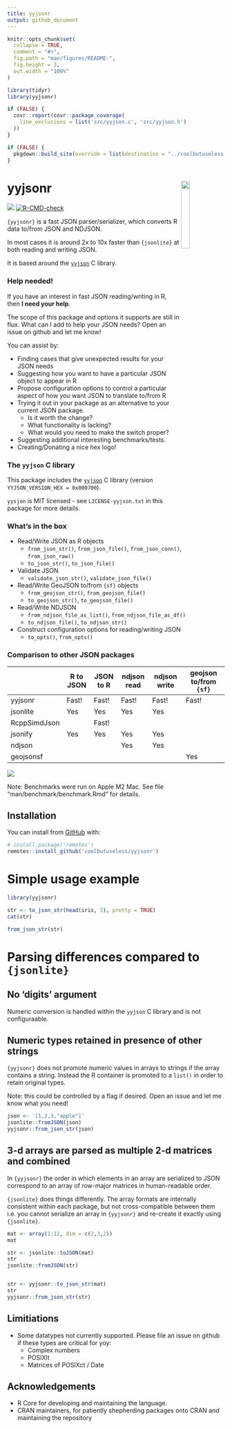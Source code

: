 ```yaml
---
title: yyjsonr
output: github_document
---
```


<!-- README.md is generated from README.Rmd. Please edit that file -->

```r
knitr::opts_chunk$set(
  collapse = TRUE,
  comment = "#>",
  fig.path = "man/figures/README-",
  fig.height = 3,
  out.width = "100%"
)

library(tidyr)
library(yyjsonr)

if (FALSE) {
  covr::report(covr::package_coverage(
    line_exclusions = list('src/yyjson.c', 'src/yyjson.h')
  ))
}

if (FALSE) {
  pkgdown::build_site(override = list(destination = "../coolbutuseless.github.io/package/yyjsonr"))
}
```



# yyjsonr <img src="man/figures/logo.png" align="right" width = "20%"/>

<!-- badges: start -->
![](https://img.shields.io/badge/cool-useless-green.svg)
[![R-CMD-check](https://github.com/coolbutuseless/yyjsonr/actions/workflows/R-CMD-check.yaml/badge.svg)](https://github.com/coolbutuseless/yyjsonr/actions/workflows/R-CMD-check.yaml)
<!-- badges: end -->

`{yyjsonr}` is a fast JSON parser/serializer, which converts R data to/from JSON and NDJSON.

In most cases it is around 2x to 10x faster than `{jsonlite}` at both reading and writing JSON.

It is based around the [`yyjson`](https://github.com/ibireme/yyjson) C library.

### Help needed!

If you have an interest in fast JSON reading/writing in R, then **I need your help**.

The scope of this package and options it supports are still in flux.  What 
can I add to help your JSON needs?  Open an issue on github and let me know!

You can assist by:

* Finding cases that give unexpected results for your JSON needs
* Suggesting how you want to have a particular JSON object to appear in R
* Propose configuration options to control a particular aspect of how *you*
  want JSON to translate to/from R
* Trying it out in your package as an alternative to your current JSON package.
    * Is it worth the change?
    * What functionality is lacking?
    * What would you need to make the switch proper?
* Suggesting additional interesting benchmarks/tests.
* Creating/Donating a nice hex logo!


### The `yyjson` C library

This package includes the [`yyjson`](https://github.com/ibireme/yyjson) C
library (version `YYJSON_VERSION_HEX = 0x000700`).  

`yysjon` is MIT licensed - see `LICENSE-yyjson.txt` in this package for more details.

### What's in the box

* Read/Write JSON as R objects
    * `from_json_str()`, `from_json_file()`, `from_json_conn()`, `from_json_raw()`
    * `to_json_str()`, `to_json_file()` 
* Validate JSON 
    * `validate_json_str()`, `validate_json_file()`
* Read/Write GeoJSON to/from `{sf}` objects
    * `from_geojson_str()`, `from_geojson_file()`
    * `to_geojson_str()`, `to_geojson_file()`
* Read/Write NDJSON 
    * `from_ndjson_file_as_list()`, `from_ndjson_file_as_df()` 
    * `to_ndjson_file()`, `to_ndjson_str()`
* Construct configuration options for reading/writing JSON
    * `to_opts()`, `from_opts()` 


### Comparison to other JSON packages

|              | R to JSON | JSON to R | ndjson read | ndjson write | geojson to/from  `{sf}`|
|--------------|-----------|-----------|-------------|--------------|-------------------|
| yyjsonr      | Fast!     | Fast!     | Fast!       | Fast!        | Fast!             |
| jsonlite     | Yes       | Yes       | Yes         | Yes          |                   |
| RcppSimdJson |           | Fast!     |             |              |                   |
| jsonify      | Yes       | Yes       | Yes         | Yes          |                   |
| ndjson       |           |           | Yes         | Yes          |                   |
| geojsonsf    |           |           |             |              | Yes               |


<img src="man/figures/benchmark-summary.png">

Note: Benchmarks were run on Apple M2 Mac.  See file "man/benchmark/benchmark.Rmd" for details.

## Installation

You can install from [GitHub](https://github.com/coolbutuseless/yyjsonr) with:

``` r
# install.package('remotes')
remotes::install_github('coolbutuseless/yyjsonr')
```



Simple usage example
==============================================================================

```r
library(yyjsonr)

str <- to_json_str(head(iris, 3), pretty = TRUE)
cat(str)

from_json_str(str)
```


Parsing differences compared to `{jsonlite}`
=============================================================================

No 'digits' argument
-----------------------------------------------------------------------------

Numeric conversion is handled within the `yyjson` C library and is not 
configuraable.

Numeric types retained in presence of other strings
-----------------------------------------------------------------------------

`{yyjsonr}` does not promote numeric values in arrays to strings if the array
contains a string.  Instead the R container is promoted to a `list()` in order
to retain original types.

Note: this could be controlled by a flag if desired. Open an issue and let 
me know what you need!

```r
json <- '[1,2,3,"apple"]'
jsonlite::fromJSON(json)
yyjsonr::from_json_str(json)
```


3-d arrays are parsed as multiple 2-d matrices and combined
-----------------------------------------------------------------------------

In `{yyjsonr}` the order in which elements in an array are serialized to 
JSON correspond to an array of row-major matrices in human-readable order.

`{jsonlite}` does things differently. The array formats are internally
consistent within each package, but not cross-compatible between them i.e.
you cannot serialize an array in `{yyjsonr}` and re-create it exactly 
using `{jsonlite}`.

```r
mat <- array(1:12, dim = c(2,3,2))
mat

str <- jsonlite::toJSON(mat)
str
jsonlite::fromJSON(str)


str <- yyjsonr::to_json_str(mat)
str
yyjsonr::from_json_str(str)
```











    
## Limitiations

* Some datatypes not currently supported. Please file an issue on github if
  these types are critical for yoy:
    * Complex numbers
    * POSIXlt
    * Matrices of POSIXct / Date


## Acknowledgements

* R Core for developing and maintaining the language.
* CRAN maintainers, for patiently shepherding packages onto CRAN and maintaining
  the repository
